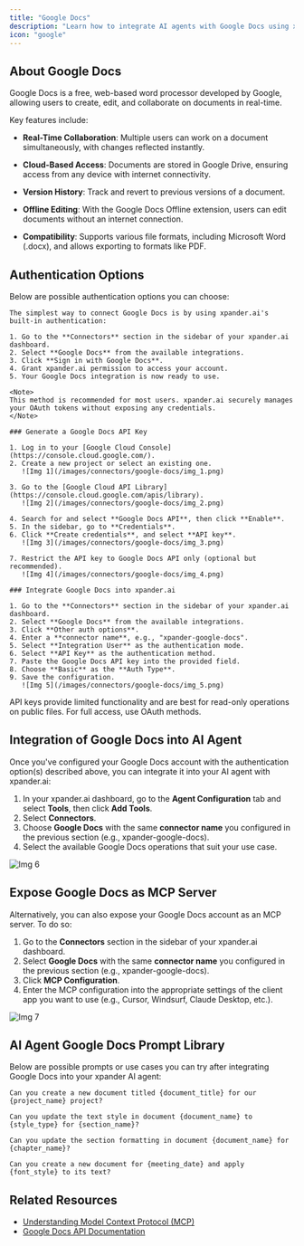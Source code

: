 ```yaml
---
title: "Google Docs"
description: "Learn how to integrate AI agents with Google Docs using xpander.ai. Create intelligent workflows that automatically analyze, summarize, and generate content within your documents."
icon: "google"
---
```


## About Google Docs

Google Docs is a free, web-based word processor developed by Google, allowing users to create, edit, and collaborate on documents in real-time. 

Key features include:

- **Real-Time Collaboration**: Multiple users can work on a document simultaneously, with changes reflected instantly.

- **Cloud-Based Access**: Documents are stored in Google Drive, ensuring access from any device with internet connectivity.

- **Version History**: Track and revert to previous versions of a document.

- **Offline Editing**: With the Google Docs Offline extension, users can edit documents without an internet connection.

- **Compatibility**: Supports various file formats, including Microsoft Word (.docx), and allows exporting to formats like PDF.


## Authentication Options

Below are possible authentication options you can choose:

<Tabs>

  <Tab title="Built-in xpander.ai Auth">

    The simplest way to connect Google Docs is by using xpander.ai's built-in authentication:

    1. Go to the **Connectors** section in the sidebar of your xpander.ai dashboard.  
    2. Select **Google Docs** from the available integrations.  
    3. Click **Sign in with Google Docs**.  
    4. Grant xpander.ai permission to access your account.  
    5. Your Google Docs integration is now ready to use.

    <Note>
    This method is recommended for most users. xpander.ai securely manages your OAuth tokens without exposing any credentials.
    </Note>

  </Tab>

  <Tab title="API Access">

    ### Generate a Google Docs API Key

    1. Log in to your [Google Cloud Console](https://console.cloud.google.com/).  
    2. Create a new project or select an existing one.  
       ![Img 1](/images/connectors/google-docs/img_1.png)

    3. Go to the [Google Cloud API Library](https://console.cloud.google.com/apis/library).  
       ![Img 2](/images/connectors/google-docs/img_2.png)

    4. Search for and select **Google Docs API**, then click **Enable**.  
    5. In the sidebar, go to **Credentials**.  
    6. Click **Create credentials**, and select **API key**.  
       ![Img 3](/images/connectors/google-docs/img_3.png)

    7. Restrict the API key to Google Docs API only (optional but recommended).  
       ![Img 4](/images/connectors/google-docs/img_4.png)

    ### Integrate Google Docs into xpander.ai

    1. Go to the **Connectors** section in the sidebar of your xpander.ai dashboard.  
    2. Select **Google Docs** from the available integrations.  
    3. Click **Other auth options**.  
    4. Enter a **connector name**, e.g., "xpander-google-docs". 
    5. Select **Integration User** as the authentication mode.  
    6. Select **API Key** as the authentication method.   
    7. Paste the Google Docs API key into the provided field.  
    8. Choose **Basic** as the **Auth Type**.  
    9. Save the configuration.  
       ![Img 5](/images/connectors/google-docs/img_5.png)
   
   <Warning>
    API keys provide limited functionality and are best for read-only operations on public files. For full access, use OAuth methods.
   </Warning>

  </Tab>

</Tabs>

## Integration of Google Docs into AI Agent

Once you've configured your Google Docs account with the authentication option(s) described above, you can integrate it into your AI agent with xpander.ai:

1. In your xpander.ai dashboard, go to the **Agent Configuration** tab and select **Tools**, then click **Add Tools**. 
2. Select **Connectors**.  
3. Choose **Google Docs** with the same **connector name** you configured in the previous section (e.g., xpander-google-docs).  
4. Select the available Google Docs operations that suit your use case.  

![Img 6](/images/connectors/google-docs/img_6.png)

## Expose Google Docs as MCP Server

Alternatively, you can also expose your Google Docs account as an MCP server. To do so:

1. Go to the **Connectors** section in the sidebar of your xpander.ai dashboard.  
2. Select **Google Docs** with the same **connector name** you configured in the previous section (e.g., xpander-google-docs).  
3. Click **MCP Configuration**.  
4. Enter the MCP configuration into the appropriate settings of the client app you want to use (e.g., Cursor, Windsurf, Claude Desktop, etc.).

![Img 7](/images/connectors/google-docs/img_7.png)

## AI Agent Google Docs Prompt Library

Below are possible prompts or use cases you can try after integrating Google Docs into your xpander AI agent:

```
Can you create a new document titled {document_title} for our {project_name} project?
```

````
Can you update the text style in document {document_name} to {style_type} for {section_name}?
````

```
Can you update the section formatting in document {document_name} for {chapter_name}?
```

```
Can you create a new document for {meeting_date} and apply {font_style} to its text?
```

## Related Resources

- [Understanding Model Context Protocol (MCP)](/user-guide/backend-configuration/connectors)
- [Google Docs API Documentation](https://developers.google.com/workspace/docs/api/reference/rest)